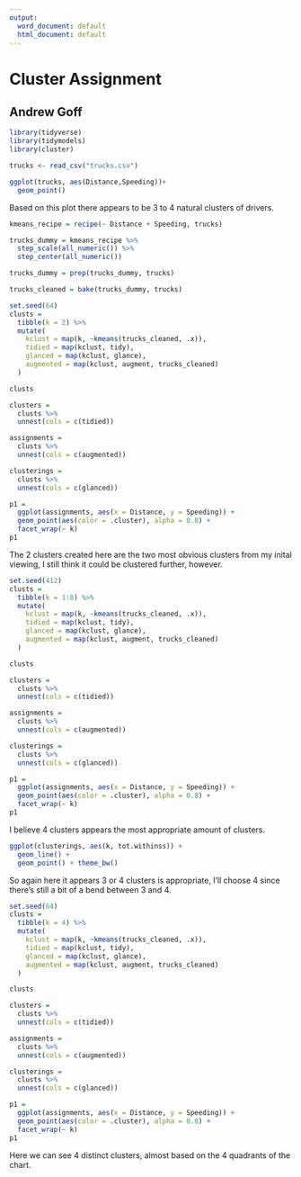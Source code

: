 ---
output:
  word_document: default
  html_document: default
---
# Cluster Assignment
## Andrew Goff

```{r, include = FALSE}
library(tidyverse)
library(tidymodels)
library(cluster)
```

```{r}
trucks <- read_csv("trucks.csv")
```
```{r}
ggplot(trucks, aes(Distance,Speeding))+
  geom_point()
```

Based on this plot there appears to be 3 to 4 natural clusters of drivers.

```{r}
kmeans_recipe = recipe(~ Distance + Speeding, trucks) 

trucks_dummy = kmeans_recipe %>% 
  step_scale(all_numeric()) %>%
  step_center(all_numeric()) 

trucks_dummy = prep(trucks_dummy, trucks)

trucks_cleaned = bake(trucks_dummy, trucks) 
```

```{r}
set.seed(64)
clusts = 
  tibble(k = 2) %>%
  mutate(
    kclust = map(k, ~kmeans(trucks_cleaned, .x)),
    tidied = map(kclust, tidy),
    glanced = map(kclust, glance),
    augmented = map(kclust, augment, trucks_cleaned)
  )

clusts
```

```{r}
clusters = 
  clusts %>%
  unnest(cols = c(tidied))

assignments = 
  clusts %>% 
  unnest(cols = c(augmented))

clusterings = 
  clusts %>%
  unnest(cols = c(glanced))
```

```{r}
p1 = 
  ggplot(assignments, aes(x = Distance, y = Speeding)) +
  geom_point(aes(color = .cluster), alpha = 0.8) + 
  facet_wrap(~ k)
p1
```

The 2 clusters created here are the two most obvious clusters from my inital viewing, I still think it could be clustered further, however.

```{r}
set.seed(412)
clusts = 
  tibble(k = 1:8) %>%
  mutate(
    kclust = map(k, ~kmeans(trucks_cleaned, .x)),
    tidied = map(kclust, tidy),
    glanced = map(kclust, glance),
    augmented = map(kclust, augment, trucks_cleaned)
  )

clusts
```

```{r}
clusters = 
  clusts %>%
  unnest(cols = c(tidied))

assignments = 
  clusts %>% 
  unnest(cols = c(augmented))

clusterings = 
  clusts %>%
  unnest(cols = c(glanced))
```

```{r}
p1 = 
  ggplot(assignments, aes(x = Distance, y = Speeding)) +
  geom_point(aes(color = .cluster), alpha = 0.8) + 
  facet_wrap(~ k)
p1
```

I believe 4 clusters appears the most appropriate amount of clusters.

```{r}
ggplot(clusterings, aes(k, tot.withinss)) +
  geom_line() +
  geom_point() + theme_bw()
```

So again here it appears 3 or 4 clusters is appropriate, I'll choose 4 since there's still a bit of a bend between 3 and 4.

```{r}
set.seed(64)
clusts = 
  tibble(k = 4) %>%
  mutate(
    kclust = map(k, ~kmeans(trucks_cleaned, .x)),
    tidied = map(kclust, tidy),
    glanced = map(kclust, glance),
    augmented = map(kclust, augment, trucks_cleaned)
  )

clusts
```

```{r}
clusters = 
  clusts %>%
  unnest(cols = c(tidied))

assignments = 
  clusts %>% 
  unnest(cols = c(augmented))

clusterings = 
  clusts %>%
  unnest(cols = c(glanced))
```

```{r}
p1 = 
  ggplot(assignments, aes(x = Distance, y = Speeding)) +
  geom_point(aes(color = .cluster), alpha = 0.8) + 
  facet_wrap(~ k)
p1
```

Here we can see 4 distinct clusters, almost based on the 4 quadrants of the chart.